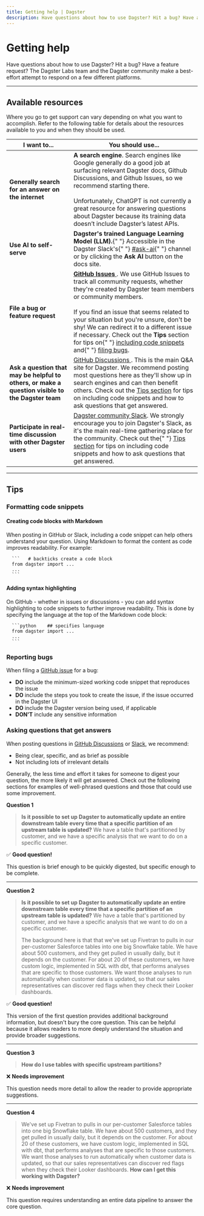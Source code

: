 ```yaml
---
title: Getting help | Dagster
description: Have questions about how to use Dagster? Hit a bug? Have a feature request? This page includes tips on what to do.
---
```


# Getting help

Have questions about how to use Dagster? Hit a bug? Have a feature request? The Dagster Labs team and the Dagster community make a best-effort attempt to respond on a few different platforms.

---

## Available resources

Where you go to get support can vary depending on what you want to accomplish. Refer to the following table for details about the resources available to you and when they should be used.

<table
  className="table"
  style={{
    width: "100%",
  }}
>
  <thead>
    <tr>
      <th
        style={{
          width: "35%",
        }}
      >
        I want to...
      </th>
      <th>You should use...</th>
    </tr>
  </thead>
  <tbody>
    <tr>
      <td>
        <strong>Generally search for an answer on the internet</strong>
      </td>
      <td>
        <strong>A search engine</strong>. Search engines like Google generally
        do a good job at surfacing relevant Dagster docs, Github Discussions,
        and Github Issues, so we recommend starting there.
        <br />
        <br />
        Unfortunately, ChatGPT is not currently a great resource for answering questions
        about Dagster because its training data doesn’t include Dagster’s latest
        APIs.
      </td>
    </tr>
    <tr>
      <td>
        <strong>Use AI to self-serve</strong>
      </td>
      <td>
        <strong>Dagster's trained Language Learning Model (LLM).</strong>{" "}
        Accessible in the Dagster Slack's{" "}
        <a href="https://dagster.slack.com/archives/C066HKS7EG1">#ask-ai</a>{" "}
        channel or by clicking the <strong>Ask AI</strong> button on the docs
        site.
      </td>
    </tr>
    <tr>
      <td>
        <strong>File a bug or feature request</strong>
      </td>
      <td>
        <strong>
          <a href="https://github.com/dagster-io/dagster/issues">
            GitHub Issues
          </a>
        </strong>
        . We use GitHub Issues to track all community requests, whether they're created
        by Dagster team members or community members.
        <br />
        <br />
        If you find an issue that seems related to your situation but you're
        unsure, don't be shy! We can redirect it to a different issue if
        necessary. Check out the <strong>Tips</strong> section for tips on{" "}
        <a href="#code-snippets">including code snippets</a> and{" "}
        <a href="#bugs">filing bugs</a>.
      </td>
    </tr>
    <tr>
      <td>
        <strong>
          Ask a question that may be helpful to others, or make a question
          visible to the Dagster team
        </strong>
      </td>
      <td>
        <a href="https://github.com/dagster-io/dagster/discussions">
          GitHub Discussions
        </a>
        . This is the main Q&A site for Dagster. We recommend posting most questions
        here as they'll show up in search engines and can then benefit others. Check
        out the <a href="#tips">Tips section</a> for tips on including code snippets
        and how to ask questions that get answered.
      </td>
    </tr>
    <tr>
      <td>
        <strong>
          Participate in real-time discussion with other Dagster users
        </strong>
      </td>
      <td>
        <a href="https://dagster.io/slack">Dagster community Slack</a>. We
        strongly encourage you to join Dagster's Slack, as it's the main
        real-time gathering place for the community. Check out the{" "}
        <a href="#tips">Tips section</a> for tips on including code snippets and
        how to ask questions that get answered.
      </td>
    </tr>
  </tbody>
</table>

---

## Tips

### Formatting code snippets

#### Creating code blocks with Markdown

When posting in GitHub or Slack, including a code snippet can help others understand your question. Using Markdown to format the content as code improves readability. For example:

      ```   # backticks create a code block
      from dagster import ...
      ...
      ```

#### Adding syntax highlighting

On GitHub - whether in issues or discussions - you can add syntax highlighting to code snippets to further improve readability. This is done by specifying the language at the top of the Markdown code block:

      ```python    ## specifies language
      from dagster import ...
      ...
      ```

### Reporting bugs

When filing a [GitHub issue](https://github.com/dagster-io/dagster/issues) for a bug:

- **DO** include the minimum-sized working code snippet that reproduces the issue
- **DO** include the steps you took to create the issue, if the issue occurred in the Dagster UI
- **DO** include the Dagster version being used, if applicable
- **DON'T** include any sensitive information

### Asking questions that get answers

When posting questions in [GitHub Discussions](https://github.com/dagster-io/dagster/discussions) or [Slack](https://dagster.io/slack), we recommend:

- Being clear, specific, and as brief as possible
- Not including lots of irrelevant details

Generally, the less time and effort it takes for someone to digest your question, the more likely it will get answered. Check out the following sections for examples of well-phrased questions and those that could use some improvement.

**Question 1**

> **Is it possible to set up Dagster to automatically update an entire downstream table every time that a specific partition of an upstream table is updated?** We have a table that's partitioned by customer, and we have a specific analysis that we want to do on a specific customer.

✅ **Good question!**

This question is brief enough to be quickly digested, but specific enough to be complete.

---

**Question 2**

> **Is it possible to set up Dagster to automatically update an entire downstream table every time that a specific partition of an upstream table is updated?** We have a table that's partitioned by customer, and we have a specific analysis that we want to do on a specific customer.
>
> The background here is that that we've set up Fivetran to pulls in our per-customer Salesforce tables into one big Snowflake table. We have about 500 customers, and they get pulled in usually daily, but it depends on the customer. For about 20 of these customers, we have custom logic, implemented in SQL with dbt, that performs analyses that are specific to those customers. We want those analyses to run automatically when customer data is updated, so that our sales representatives can discover red flags when they check their Looker dashboards.

✅ **Good question!**

This version of the first question provides additional background information, but doesn't bury the core question. This can be helpful because it allows readers to more deeply understand the situation and provide broader suggestions.

---

**Question 3**

> **How do I use tables with specific upstream partitions?**

❌ **Needs improvement**

This question needs more detail to allow the reader to provide appropriate suggestions.

---

**Question 4**

> We've set up Fivetran to pulls in our per-customer Salesforce tables into one big Snowflake table. We have about 500 customers, and they get pulled in usually daily, but it depends on the customer. For about 20 of these customers, we have custom logic, implemented in SQL with dbt, that performs analyses that are specific to those customers. We want those analyses to run automatically when customer data is updated, so that our sales representatives can discover red flags when they check their Looker dashboards. **How can I get this working with Dagster?**

❌ **Needs improvement**

This question requires understanding an entire data pipeline to answer the core question.
